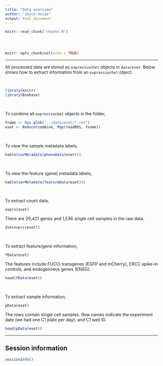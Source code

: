 ```yaml
---
title: "Data overview"
author: "Joyce Hsiao"
output: html_document
---
```


<!-- The file analysis/chunks.R contains chunks that define default settings
shared across the workflowr files. -->
```r
knitr::read_chunk("chunks.R")
```

<!-- Update knitr chunk options -->
```r
```

<!-- Insert the date the file was last updated -->
```r
```

<!-- Insert the code version (Git commit SHA1) if Git repository exists and R
 package git2r is installed -->
```r
```

```r
knitr::opts_chunk$set(echo = TRUE)
```

---

All processed data are stored as `expressionSet` objects in `data/eset`. Below shows how to extract information from an `expressionSet` object.

$~$

```r
library(knitr)
library(Biobase)
```

$~$

To combine all `expressionSet` objects in the folder, 

```r
fname <- Sys.glob("../data/eset/*.rds")
eset <- Reduce(combine, Map(readRDS, fname))
```

$~$

To view the sample metadata labels,

```r
kable(varMetadata(phenoData(eset)))
```

$~$

To view the feature (gene) metadata labels,

```r
kable(varMetadata(featureData(eset)))
```

$~$

To extract count data,

```
exprs(eset)
```

There are 20,421 genes and 1,536 single cell samples in the raw data.

```r
dim(exprs(eset))
```

$~$

To extract feature/gene information,

```
fData(eset)
```

The features include FUCCI transgenes (EGFP and mCherry), ERCC spike-in controls, and endogenoeus genes (ENSG).

```r
head(fData(eset))
```

$~$

To extract sample information,

```
pData(eset)
```

The rows contain single cell samples. Row names indicate the experiment date (we had one C1 plate per day), and C1 well ID.

```r
head(pData(eset))
```



---

## Session information

```r
sessionInfo()
```

